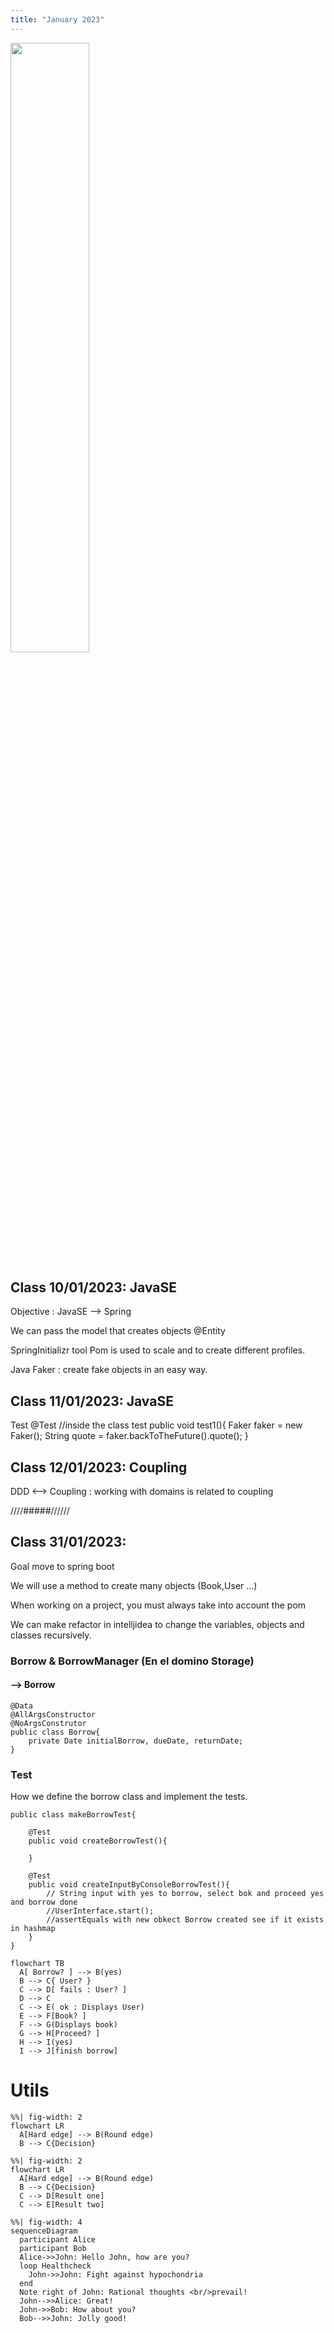 ```yaml
---
title: "January 2023"
---
```


![](../img/january.png){fig-align="mid" width=50%}

## **Class 10/01/2023: JavaSE **

Objective : JavaSE --> Spring

We can pass the model that creates objects @Entity 

SpringInitializr tool
Pom is used to scale and to create different profiles.

Java Faker : create fake objects in an easy way.

## **Class 11/01/2023: JavaSE **

Test 
  @Test //inside the class test
  public void test1(){
    Faker faker = new Faker();
    String quote = faker.backToTheFuture().quote();
  }

## **Class 12/01/2023: Coupling **

DDD <--> Coupling : working with domains is related to coupling

////#####//////


## **Class 31/01/2023: **

::: {.callout-note}
Goal move to spring boot
:::

We will use a method to create many objects (Book,User ...)

When working on a project, you must always take into account the pom

::: {.callout-tip}
We can make refactor in intelljidea to change the variables, objects and classes recursively.
:::

### **Borrow & BorrowManager (En el domino Storage)**

#### **--> Borrow**
    @Data
    @AllArgsConstructor
    @NoArgsConstrutor
    public class Borrow{
        private Date initialBorrow, dueDate, returnDate;
    }
 
### **Test**

How we define the borrow class and implement the tests.

    public class makeBorrowTest{

        @Test
        public void createBorrowTest(){

        }

        @Test
        public void createInputByConsoleBorrowTest(){
            // String input with yes to borrow, select bok and proceed yes and borrow done
            //UserInterface.start();
            //assertEquals with new obkect Borrow created see if it exists in hashmap
        }
    }

```mermaid
flowchart TB
  A[ Borrow? ] --> B(yes)
  B --> C{ User? }
  C --> D[ fails : User? ]
  D --> C
  C --> E( ok : Displays User)
  E --> F[Book? ]
  F --> G(Displays book)
  G --> H[Proceed? ]
  H --> I(yes)
  I --> J[finish borrow]
```

# **Utils**

```mermaid
%%| fig-width: 2
flowchart LR
  A[Hard edge] --> B(Round edge)
  B --> C{Decision}
```


```mermaid
%%| fig-width: 2
flowchart LR
  A[Hard edge] --> B(Round edge)
  B --> C{Decision}
  C --> D[Result one]
  C --> E[Result two]
```

```mermaid
%%| fig-width: 4
sequenceDiagram
  participant Alice
  participant Bob
  Alice->>John: Hello John, how are you?
  loop Healthcheck
    John->>John: Fight against hypochondria
  end
  Note right of John: Rational thoughts <br/>prevail!
  John-->>Alice: Great!
  John->>Bob: How about you?
  Bob-->>John: Jolly good!
```




